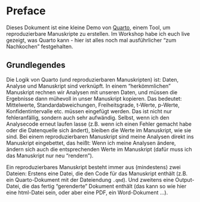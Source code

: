 
# Preface {.unnumbered}

Dieses Dokument ist eine kleine Demo von [Quarto](https://quarto.org/), einem Tool, um reproduzierbare Manuskripte zu erstellen.
Im Workshop habe ich euch live gezeigt, was Quarto kann - hier ist alles noch mal ausführlicher "zum Nachkochen" festgehalten.

## Grundlegendes

Die Logik von Quarto (und reproduzierbaren Manuskripten) ist: Daten, Analyse und Manuskript sind verknüpft.
In einem "herkömmlichen" Manuskript rechnen wir Analysen mit unseren Daten, und müssen die Ergebnisse dann mühevoll in unser Manuskript kopieren. 
Das bedeutet: Mittelwerte, Standardabweichungen, Freiheitsgrade, t-Werte, p-Werte, Konfidentintervalle etc. müssen eingefügt werden. 
Das ist nicht nur fehleranfällig, sondern auch sehr aufwändig. 
Selbst, wenn ich den Analysecode erneut laufen lasse (z.B. wenn ich einen Fehler gemacht habe oder die Datenquelle sich ändert), bleiben die Werte im Manuskript, wie sie sind.
Bei einem reproduzierbaren Manuskript sind meine Analysen direkt ins Manuskript eingebettet, das heißt: 
Wenn ich meine Analysen ändere, ändern sich auch die entsprechenden Werte im Manuskript (dafür muss ich das Manuskript nur neu "rendern").

Ein reproduzierbares Manuskript besteht immer aus (mindestens) zwei Dateien: 
Erstens eine Datei, die den Code für das Manuskript enthält (z.B. ein Quarto-Dokument mit der Dateiendung `.qmd`).
Und zweitens eine Output-Datei, die das fertig "gerenderte" Dokument enthält (das kann so wie hier eine html-Datei sein, oder aber eine PDF, ein Word-Dokument ...).
